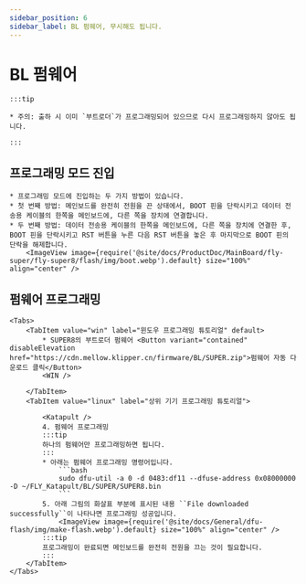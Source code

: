 ```yaml
---
sidebar_position: 6
sidebar_label: BL 펌웨어, 무시해도 됩니다.
---
```



# BL 펌웨어

    :::tip

    * 주의: 출하 시 이미 `부트로더`가 프로그래밍되어 있으므로 다시 프로그래밍하지 않아도 됩니다.

    :::

## 프로그래밍 모드 진입


    * 프로그래밍 모드에 진입하는 두 가지 방법이 있습니다.
    * 첫 번째 방법: 메인보드를 완전히 전원을 끈 상태에서, BOOT 핀을 단락시키고 데이터 전송용 케이블의 한쪽을 메인보드에, 다른 쪽을 장치에 연결합니다.
    * 두 번째 방법: 데이터 전송용 케이블의 한쪽을 메인보드에, 다른 쪽을 장치에 연결한 후, BOOT 핀을 단락시키고 RST 버튼을 누른 다음 RST 버튼을 놓은 후 마지막으로 BOOT 핀의 단락을 해제합니다.
        <ImageView image={require('@site/docs/ProductDoc/MainBoard/fly-super/fly-super8/flash/img/boot.webp').default} size="100%" align="center" />

## 펌웨어 프로그래밍

    <Tabs>
        <TabItem value="win" label="윈도우 프로그래밍 튜토리얼" default>
            * SUPER8의 부트로더 펌웨어 <Button variant="contained" disableElevation href="https://cdn.mellow.klipper.cn/firmware/BL/SUPER.zip">펌웨어 자동 다운로드 클릭</Button>
            <WIN />
            
        </TabItem>
        <TabItem value="linux" label="상위 기기 프로그래밍 튜토리얼">
            
            <Katapult />
            4. 펌웨어 프로그래밍
            :::tip
            하나의 펌웨어만 프로그래밍하면 됩니다.
            :::
            * 아래는 펌웨어 프로그래밍 명령어입니다.
                ```bash
                sudo dfu-util -a 0 -d 0483:df11 --dfuse-address 0x08000000 -D ~/FLY_Katapult/BL/SUPER/SUPER8.bin
                ```
            5. 아래 그림의 화살표 부분에 표시된 내용 ``File downloaded successfully``이 나타나면 프로그래밍 성공입니다.
                <ImageView image={require('@site/docs/General/dfu-flash/img/make-flash.webp').default} size="100%" align="center" />
            :::tip
            프로그래밍이 완료되면 메인보드를 완전히 전원을 끄는 것이 필요합니다.
            :::
        </TabItem>
    </Tabs>